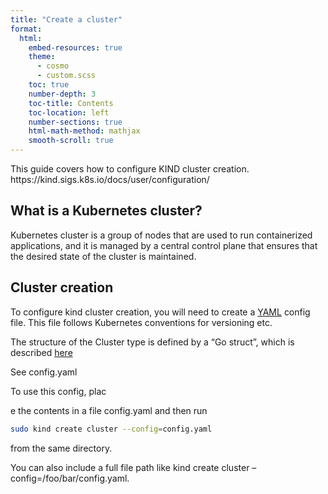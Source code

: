 ```yaml
---
title: "Create a cluster" 
format: 
  html: 
    embed-resources: true
    theme: 
      - cosmo 
      - custom.scss 
    toc: true 
    number-depth: 3  
    toc-title: Contents 
    toc-location: left 
    number-sections: true 
    html-math-method: mathjax 
    smooth-scroll: true 
---
```



This guide covers how to configure KIND cluster creation.
https://kind.sigs.k8s.io/docs/user/configuration/

## What is a Kubernetes cluster?

 Kubernetes cluster is a group of nodes that are used to run containerized applications, and it is managed by a central control plane that ensures that the desired state of the cluster is maintained.


## Cluster creation

To configure kind cluster creation, you will need to create a [YAML](https://yaml.org/) config file. This file follows Kubernetes conventions for versioning etc.

The structure of the Cluster type is defined by a "Go struct", which is described [here](https://pkg.go.dev/sigs.k8s.io/kind/pkg/apis/config/v1alpha4#Cluster)



See config.yaml

To use this config, plac

e the contents in a file config.yaml and then run


```bash
sudo kind create cluster --config=config.yaml 
```

from the same directory.

You can also include a full file path like kind create cluster --config=/foo/bar/config.yaml.